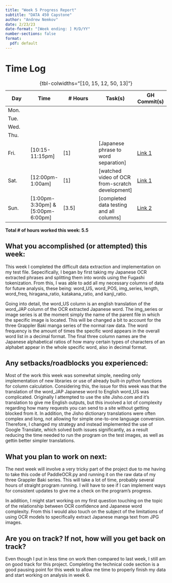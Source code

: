 ```yaml
---
title: "Week 5 Progress Report"
subtitle: "DATA 450 Capstone"
author: "Andrew Nemkov"
date: 2/23/23
date-format: "[Week ending: ] M/D/YY"
number-sections: false
format:
  pdf: default
---
```


# Time Log

| Day  | Time  | \# Hours | Task(s) | GH Commit(s) |
|------|-------|----------|---------|--------|
| Mon.  |  |  |  |  |
| Tue.  |  |  |  |  |
| Wed.  |  |  |  |  |
| Thu.  |  |  |  |  |
| Fri.  | [10:15-11:15pm] | [1] | [Japanese phrase to word separation] | [Link 1](https://github.com/AndrewNemkov27/capstone/commit/e894b5945eddf37aeee0254df6cf1428825deaaa) |
| Sat.  | [12:00pm-1:00am] | [1] | [watched video of OCR from-scratch development] | [Link 1](https://github.com/AndrewNemkov27/capstone/commit/e894b5945eddf37aeee0254df6cf1428825deaaa) |
| Sun.  | [1:00pm-3:30pm] & [5:00pm-6:00pm] | [3.5] | [completed data testing and all columns] | [Link 2](https://github.com/AndrewNemkov27/capstone/commit/98298a5e7979c5455e890bba2b9d9bb9f4f95e3b) |

: {tbl-colwidths="[10, 15, 12, 50, 13]"}

**Total \# of hours worked this week: 5.5**

## What you accomplished (or attempted) this week:

This week I completed the difficult data extraction and implementation on my test file. Sepecifically, I began by first taking my Japanese OCR extracted phrases and splitting them into words using the Fugashi tokenization. From this, I was able to add all my necessary columns of data for future analysis, these being: word_US, word_POS, img_series, length, word_freq, hiragana_ratio, katakana_ratio, and kanji_ratio. 

Going into detail, the word_US column is an english translation of the word_JAP column of the OCR extracted Japanese word. The img_series or image series is at the moment simply the name of the parent file in which the specific image is located. This will be changed a bit to account for the three Grappler Baki manga series of the normal raw data. The word frequency is the amount of times the specific word appears in the overall word list in a decimal format. The final three column names are the Japanese alphabetical ratios of how many certain types of characters of an alphabet appear in the whole specific word, also in decimal format.

## Any setbacks/roadblocks you experienced:

Most of the work this week was somewhat simple, needing only implementation of new libraries or use of already built-in python functions for column calculation. Considering this, the issue for this week was that the translation of the word_JAP Japanese word to English word_US was complicated. Originally I attempted to use the site Jisho.com and it's translation to give me English outputs, but this involved a lot of complexity regarding how many requests you can send to a site without getting blocked from it. In addition, the Jisho dictionary translations were often complex and long, not allowing for simple one-to-one language conversion. Therefore, I changed my strategy and instead implemented the use of Google Translate, which solved both issues significantly, as a result reducing the time needed to run the program on the test images, as well as gettin better simpler translations.

## What you plan to work on next:

The next week will involve a very tricky part of the project due to me having to take this code of PaddleOCR.py and running it on the raw data of my three Grappler Baki series. This will take a lot of time, probably several hours of straight program running. I will have to see if I can implement ways for consistent updates to give me a check on the program's progress.

In addition, I might start working on my first question touching on the topic of the relationship between OCR confidence and Japanese word complexity. From this I would also touch on the subject of the limitations of using OCR models to specifically extract Japanese manga text from JPG images.

## Are you on track? If not, how will you get back on track?

Even though I put in less time on work then compared to last week, I still am on good track for this project. Completing the technical code section is a good pausing point for this week to allow me time to properly finish my data and start working on analysis in week 6.
